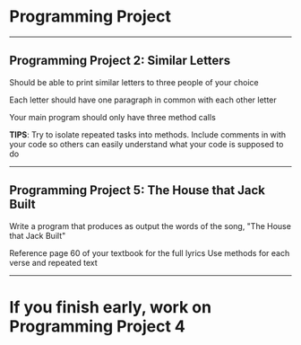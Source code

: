 
# Programming Project

---

## Programming Project 2: Similar Letters

Should be able to print similar letters to three people of your choice

Each letter should have one paragraph in common with each other letter

Your main program should only have three method calls

**TIPS**: Try to isolate repeated tasks into methods. Include comments in with your code so others can easily understand what your code is supposed to do

---

## Programming Project 5: The House that Jack Built

Write a program that produces as output the words of the song, "The House that Jack Built"

Reference page 60 of your textbook for the full lyrics 
Use methods for each verse and repeated text

---

# If you finish early, work on Programming Project 4

